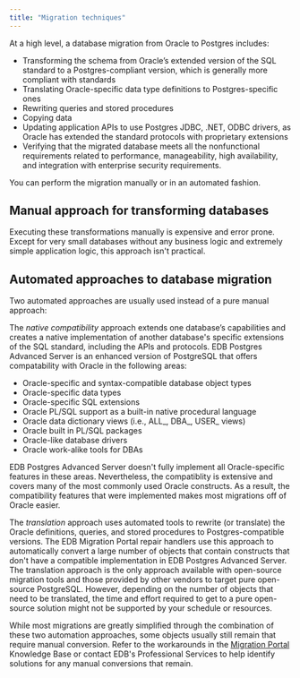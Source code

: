 ```yaml
---
title: "Migration techniques"
---
```


At a high level, a database migration from Oracle to Postgres includes:	

-  Transforming the schema from Oracle’s extended version of the SQL standard to a Postgres-compliant version, which is generally more compliant with standards  
-  Translating Oracle-specific data type definitions to Postgres-specific ones  
-  Rewriting queries and stored procedures  
-  Copying data  
-  Updating application APIs to use Postgres JDBC, .NET, ODBC drivers, as Oracle has extended the standard protocols with proprietary extensions				
-  Verifying that the migrated database meets all the nonfunctional requirements related to performance, manageability, high availability, and integration with enterprise security requirements. 

You can perform the migration manually or in an automated fashion.

## Manual approach for transforming databases

Executing these transformations manually is expensive and error prone. Except for very small databases without any business logic and extremely simple application logic, this approach isn't practical.

## Automated approaches to database migration 

Two automated approaches are usually used instead of a pure manual approach: 	

The _native compatibility_ approach extends one database’s capabilities and creates a native implementation of another database's specific extensions of the SQL standard, including the APIs and protocols. EDB Postgres Advanced Server is an enhanced version of PostgreSQL that offers compatability with Oracle in the following areas:
-  Oracle-specific and syntax-compatible database object types
-  Oracle-specific data types
-  Oracle-specific SQL extensions
-  Oracle PL/SQL support as a built-in native procedural language
-  Oracle data dictionary views (i.e., ALL\_, DBA\_, USER\_ views)
-  Oracle built in PL/SQL packages
-  Oracle-like database drivers
-  Oracle work-alike tools for DBAs
  
EDB Postgres Advanced Server doesn't fully implement all Oracle-specific features in these areas.  Nevertheless, the compatiblity is extensive and covers many of the most commonly used Oracle constructs. As a result, the compatibility features that were implemented makes most migrations off of Oracle easier.
  
The _translation_ approach uses automated tools to rewrite (or translate) the Oracle definitions, queries, and stored procedures to Postgres-compatible versions. The EDB Migration Portal repair handlers use this approach to automatically convert a large number of objects that contain constructs that don't have a compatible implementation in EDB Postgres Advanced Server. The translation approach is the only approach available with open-source migration tools and those provided by other vendors to target pure open-source PostgreSQL. However, depending on the number of objects that need to be translated, the time and effort required to get to a pure open-source solution might not be supported by your schedule or resources.

While most migrations are greatly simplified through the combination of these two automation approaches, some objects usually still remain that require manual conversion. Refer to the workarounds in the [Migration Portal](https://migration.enterprisedb.com/) Knowledge Base or contact EDB's Professional Services to help identify solutions for any manual conversions that remain. 
